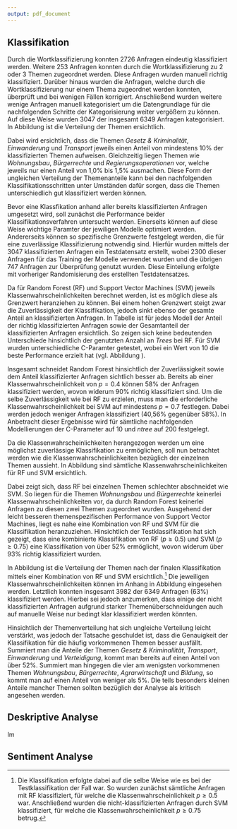 ```yaml
---
output: pdf_document
---
```


## Klassifikation

Durch die Wortklassifizierung konnten 2726 Anfragen eindeutig klassifiziert werden. Weitere 253 Anfragen konnten durch die Wortklassifizierung zu 2 oder 3 Themen zugeordnet werden. Diese Anfragen wurden manuell richtig klassifiziert. Darüber hinaus wurden die Anfragen, welche durch die Wortklassifizierung nur einem Thema zugeordnet werden konnten, überprüft und bei wenigen Fällen korrigiert. Anschließend wurden weitere wenige Anfragen manuell kategorisiert um die Datengrundlage für die nachfolgenden Schritte der Kategorisierung weiter vergößern zu können. Auf diese Weise wurden 3047 der insgesamt 6349 Anfragen kategorisiert. In Abbildung \ref{word_classification} ist die Verteilung der Themen ersichtlich.

\begin{figure}[!h]
	\caption{Verteilung der Themen nach Wortklassifikation}
	\label{word_classification}
	\centering
	\includegraphics[width=\textwidth]{images/themen_gesamt_manual_matching_test.png}
	\caption*{\scriptsize }
\end{figure}

Dabei wird ersichtlich, dass die Themen *Gesetz & Kriminalität*, *Einwanderung* und *Transport* jeweils einen Anteil von mindestens 10% der klassifizierten Themen aufweisen. Gleichzeitig liegen Themen wie *Wohnungsbau*, *Bürgerrechte* und *Regierungsoperationen* vor, welche jeweils nur einen Anteil von 1,0% bis 1,5% ausmachen. Diese Form der ungleichen Verteilung der Themenanteile kann bei den nachfolgenden Klassifikationsschritten unter Umständen dafür sorgen, dass die Themen unterschiedlich gut klassifiziert werden können.

Bevor eine Klassfikation anhand aller bereits klassifizierten Anfragen umgesetzt wird, soll zunächst die Performance beider Klassifikationsverfahren untersucht werden. Einerseits können auf diese Weise wichtige Paramter der jewiligen Modelle optimiert werden. Andererseits können so spezifische Grenzwerte festgelegt werden, die für eine zuverlässige Klassifizierung notwendig sind. Hierfür wurden mittels der 3047 klassifizierten Anfragen ein Testdatensatz erstellt, wobei 2300 dieser Anfragen für das Training der Modelle verwendet wurden und die übrigen 747 Anfragen zur Überprüfung genutzt wurden. Diese Einteilung erfolgte mit vorheriger Randomisierung des erstellten Testdatensatzes. 

Da für Random Forest (RF) und Support Vector Machines (SVM) jeweils Klassenwahrscheinlichkeiten berechnet werden, ist es möglich diese als Grenzwert heranziehen zu können. Bei einem hohen Grenzwert steigt zwar die Zuverlässigkeit der Klassifikation, jedoch sinkt ebenso der gesamte Anteil an klassifizierten Anfragen. In Tabelle \ref{kat_rf_svm} ist für jedes Modell der Anteil der richtig klassifizierten Anfragen sowie der Gesamtanteil der klassifizierten Anfragen ersichtlich. So zeigen sich keine bedeutenden Unterschiede hinsichtlich der genutzten Anzahl an *Trees* bei RF. Für SVM wurden unterschiedliche C-Paramter getestet, wobei ein Wert von 10 die beste Performance erzielt hat (vgl. Abbildung \ref{c_values}).

\begin{table}[ht]
\centering
\caption{Richtig kategorisierte Anfragen und Anteil der Klassifikationen}
\label{kat_rf_svm}
\begin{tabular}{lllllllll}
$p$   & \multicolumn{2}{c}{$RF_{200}$} & \multicolumn{2}{c}{$RF_{500}$} & \multicolumn{2}{c}{$RF_{1500}$} & \multicolumn{2}{c}{$SVM_{C = 10}$} \\
   \hline
    & Richtig      & Anteil      & Richtig     & Anteil      & Richtig       & Anteil      & Richtig     & Anteil    \\
   \hline
 0.3 &   83,89    &    74,83  &    84,96    &   73,89   &   85,08     &   72,69   &  80,91   &   76,45  \\
 0.4 &   90,07    &    58,00  &    89,47    &   58,50   &   90,42     &   57,29   &  85,54   &   64,79  \\
 0.5 &   94,21    &    41,63  &    93,08    &   42,57   &   93,13     &   42,84   &  88,30   &   52,61  \\
 0.6 &   97,73    &    29,45  &    97,33    &   30,12   &   96,77     &   29,05   &  89,02   &   46,32  \\
 0.7 &   100      &    19,54  &    99,33    &   19,95   &   100       &   19,14   &  91,75   &   40,56 \\
 0.8 &   100      &    13,12  &    100      &   13,38   &   100       &   12,58   &  92,68   &   32,93  \\
 0.9 &   100      &     9,77  &    100      &    9,91   &   100       &    9,91   &  95,43   &   23,43  \\
 \hline
mean   & 95,40    &   34,56   &    94,73    &   36,37   &   95,06     &   34,79   &  89,09   &   48,16  \\
  \hline
\end{tabular}
\caption*{\scriptsize Anmerkung: Angaben in Prozent; $p$ stellt den Cutt Off für die Klassenwahrscheinlichkeit dar}
\end{table}

Insgesamt schneidet Random Forest hinsichtlich der Zuverlässigkeit sowie dem Anteil klassifizierter Anfragen sichtlich besser ab. Bereits ab einer Klassenwahrscheinlichkeit von $p = 0.4$ können 58% der Anfragen klassifiziert werden, wovon widerum 90% richtig klassifiziert sind. Um die selbe Zuverlässigkeit wie bei RF zu erzielen, muss man die erforderliche Klassenwahrscheinlichkeit bei SVM auf mindestens $p = 0.7$ festlegen. Dabei werden jedoch weniger Anfragen klassifiziert (40,56% gegenüber 58%). In Anbetracht dieser Ergebnisse wird für sämtliche nachfolgenden Modellierungen der C-Parameter auf 10 und *ntree* auf 200 festgelegt. 

Da die Klassenwahrscheinlichkeiten herangezogen werden um eine möglichst zuverlässige Klassifikation zu ermöglichen, soll nun betrachtet werden wie die Klassenwahrscheinlichkeiten bezüglich der einzelnen Themen aussieht. In Abbildung \ref{probs_test} sind sämtliche Klassenwahrscheinlichkeiten für RF und SVM ersichtlich. 

\begin{figure}[!h]
	\caption{Klassenwahrscheinlichkeiten der Testklassifikation}
	\label{probs_test}
	\centering
	\includegraphics[width=\textwidth]{images/rf_svm_prob_boxplot_2.png}
	\caption*{\scriptsize Anmerkung: ntree = 200; C-Paramter = 10}
\end{figure}

Dabei zeigt sich, dass RF bei einzelnen Themen schlechter abschneidet wie SVM. So liegen für die Themen *Wohnungsbau* und *Bürgerrechte* keinerlei Klassenwahrscheinlichkeiten vor, da durch Random Forest keinerlei Anfragen zu diesen zwei Themen zugeordnet wurden. Ausgehend der leicht besseren themenspezifischen Performance von Support Vector Machines, liegt es nahe eine Kombination von RF und SVM für die Klassifikation heranzuziehen. Hinsichtlich der Testklassifikation hat sich gezeigt, dass eine kombinierte Klassifikation von RF ($p \geq 0.5$) und SVM ($p \geq 0.75$) eine Klassifikation von über $52\%$ ermöglicht, wovon widerum über $93\%$ richtig klassifiziert wurden.

In Abbildung \ref{vert_final} ist die Verteilung der Themen nach der finalen Klassifikation mittels einer Kombination von RF und SVM ersichtlich.[^12] Die jeweiligen Klassenwahrscheinlichkeiten können im Anhang in Abbildung \ref{probs_real} eingesehen werden. Letztlich konnten insgesamt 3982 der 6349 Anfragen ($63\%$) klassifiziert werden. Hierbei sei jedoch anzumerken, dass einige der nicht klassifizierten Anfragen aufgrund starker Themenüberschneidungen auch auf manuelle Weise nur bedingt klar klassifiziert werden könnten.

\begin{figure}[!h]
	\caption{Verteilung der Themen nach Klassifikation (RF + SVM)}
	\label{vert_final}
	\centering
	\includegraphics[width=\textwidth]{images/themen_gesamt_matching_f.png}
	\caption*{\scriptsize }
\end{figure}

Hinsichtlich der Themenverteilung hat sich ungleiche Verteilung leicht verstärkt, was jedoch der Tatsache geschuldet ist, dass die Genauigkeit der Klassifikation für die häufig vorkommenen Themen besser ausfällt. Summiert man die Anteile der Themen *Gesetz & Kriminallität*, *Transport*, *Einwanderung* und *Verteidigung*, kommt man bereits auf einen Anteil von über $52\%$. Summiert man hingegen die vier am wenigsten vorkommenen Themen *Wohnungsbau*, *Bürgerrechte*, *Agrarwirtschaft* und *Bildung*, so kommt man auf einen Anteil von weniger als $5\%$. Die teils besonders kleinen Anteile mancher Themen sollten bezüglich der Analyse als kritisch angesehen werden.

## Deskriptive Analyse

Im 

\begin{figure}[!h]
	\caption{Anzahl gestellter Anfragen nach Partei}
	\label{anfragen_count}
	\centering
	\includegraphics[width=\textwidth]{images/AnfragenPartei_18_19_complete.png}
	\caption*{\scriptsize Anmerkung: Anzahl der kleinen Anfragen nach Jahr und Legislaturperiode}
\end{figure}

\begin{figure}[!h]
	\caption{Anteil der Anfragen nach Thema und Partei}
	\label{topic_party}
	\centering
	\includegraphics[width=\textwidth]{images/topic_by_party.png}
	\caption*{\scriptsize Anmerkung: Der prozentuale Anteil stellt den parteispezifschen Anteil des jeweiligen Themas dar}
\end{figure}

\pagebreak 

## Sentiment Analyse

[^12]: Die Klassifikation erfolgte dabei auf die selbe Weise wie es bei der Testklassifikation der Fall war. So wurden zunächst sämtliche Anfragen mit RF klassifiziert, für welche die Klassenwahrscheinlichkeit $p \geq 0.5$ war. Anschließend wurden die nicht-klassifizierten Anfragen durch SVM klassifiziert, für welche die Klassenwahrscheinlichkeit $p \geq 0.75$ betrug.
